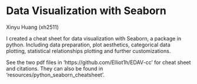 # Data Visualization with Seaborn

Xinyu Huang (xh2511)

I created a cheat sheet for data visualization with Seaborn, a package in python. Including data preparation, plot aesthetics, categorical data plotting, statistical relationships plotting and further customizations. 

See the two pdf files in 'https://github.com/Elliot1h/EDAV-cc' for cheat sheet and citations. They can also be found in 'resources/python_seaborn_cheatsheet'.
